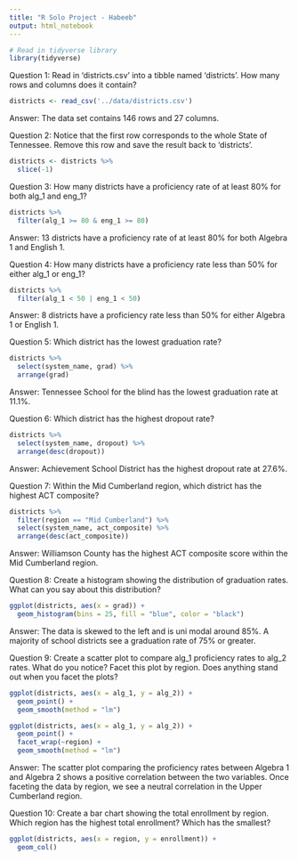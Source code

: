 ```yaml
---
title: "R Solo Project - Habeeb"
output: html_notebook
---
```


```r
# Read in tidyverse library
library(tidyverse)
```

Question 1: Read in 'districts.csv' into a tibble named 'districts'. How many rows and columns does it contain?
```r
districts <- read_csv('../data/districts.csv')
```
Answer: The data set contains 146 rows and 27 columns.

Question 2: Notice that the first row corresponds to the whole State of Tennessee. Remove this row and save the result back to 'districts'.
```r
districts <- districts %>% 
  slice(-1)
```

Question 3: How many districts have a proficiency rate of at least 80% for both alg_1 and eng_1?
```r
districts %>%
  filter(alg_1 >= 80 & eng_1 >= 80)
```
Answer: 13 districts have a proficiency rate of at least 80% for both Algebra 1 and English 1.

Question 4: How many districts have a proficiency rate less than 50% for either alg_1 or eng_1?
```r
districts %>%
  filter(alg_1 < 50 | eng_1 < 50)
```
Answer: 8 districts have a proficiency rate less than 50% for either Algebra 1 or English 1.

Question 5: Which district has the lowest graduation rate?
```r
districts %>%
  select(system_name, grad) %>%
  arrange(grad)
```
Answer: Tennessee School for the blind has the lowest graduation rate at 11.1%.

Question 6: Which district has the highest dropout rate?
```r
districts %>%
  select(system_name, dropout) %>%
  arrange(desc(dropout))
```
Answer: Achievement School District has the highest dropout rate at 27.6%.

Question 7: Within the Mid Cumberland region, which district has the highest ACT composite?
```r
districts %>%
  filter(region == "Mid Cumberland") %>%
  select(system_name, act_composite) %>%
  arrange(desc(act_composite))
```
Answer: Williamson County has the highest ACT composite score within the Mid Cumberland region.

Question 8: Create a histogram showing the distribution of graduation rates. What can you say about this distribution?
```r
ggplot(districts, aes(x = grad)) +
  geom_histogram(bins = 25, fill = "blue", color = "black")
```
Answer: The data is skewed to the left and is uni modal around 85%. A majority of school districts see a graduation rate of 75% or greater.

Question 9: Create a scatter plot to compare alg_1 proficiency rates to alg_2 rates. What do you notice? Facet this plot by region. Does anything stand out when you facet the plots?
```r
ggplot(districts, aes(x = alg_1, y = alg_2)) +
  geom_point() +
  geom_smooth(method = "lm")

ggplot(districts, aes(x = alg_1, y = alg_2)) +
  geom_point() +
  facet_wrap(~region) +
  geom_smooth(method = "lm")
```
Answer: The scatter plot comparing the proficiency rates between Algebra 1 and Algebra 2 shows a positive correlation between the two variables. Once faceting the data by region, we see a neutral correlation in the Upper Cumberland region.

Question 10: Create a bar chart showing the total enrollment by region. Which region has the highest total enrollment? Which has the smallest?
```r
ggplot(districts, aes(x = region, y = enrollment)) +
  geom_col()
```

